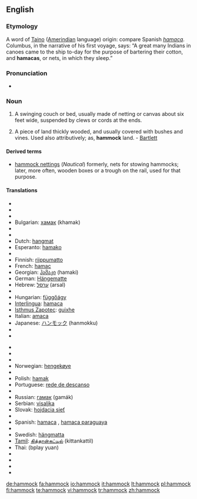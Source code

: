 ==English==

===Etymology===
A word of [[Taino]] ([[Amerindian]] language) origin: compare Spanish ''[[hamaca]]''. Columbus, in the narrative of his first voyage, says: “A great many Indians in canoes came to the ship to-day for the purpose of bartering their cotton, and '''hamacas''', or nets, in which they sleep.”

===Pronunciation===
* {{IPA|/ˈhæmək/}}

===Noun===
{{en-noun}}

# A swinging couch or bed, usually made of netting or canvas about six feet wide, suspended by clews or cords at the ends.
# {{italbrac|Southern US}} A piece of land thickly wooded, and usually covered with bushes and vines. Used also attributively; as, '''hammock''' land. - [[Bartlett]]

====Derived terms====
* [[hammock nettings]] (''Nautical'') formerly, nets for stowing hammocks; later, more often, wooden boxes or a trough on the rail, used for that purpose.

====Translations====
{{top}}
* {{trreq|Albanian}}
* {{trreq|Arabic}}
* {{trreq|Armenian}}
* Bulgarian: [[хамак]] (khamak) {{m}}
* {{trreq|Catalan}}
* {{trreq|Danish}}
* Dutch: [[hangmat]] {{f}}
* Esperanto: [[hamako]]
* {{trreq|Estonian}}
* Finnish: [[riippumatto]]
* French: [[hamac]] {{m}}
* Georgian: [[ჰამაკი]] (hamaki)
* German: [[Hängematte]] {{f}}
* Hebrew: [[ערסל]] (arsal) {{m}}
* {{trreq|Hindi}}
* Hungarian: [[függőágy]]
* [[Interlingua]]: [[hamaca]]
* [[Isthmus Zapotec]]: [[guixhe]]
* Italian: [[amaca]] {{f}}
* Japanese: [[ハンモック]] (hanmokku)
* {{trreq|Korean}}
* {{trreq|Latin}}
{{mid}}
* {{trreq|Latvian}}
* {{trreq|Lithuanian}}
* {{trreq|Maltese}}
* Norwegian: [[hengekøye]] {{f}}
* {{trreq|Persian}}
* Polish: [[hamak]] {{m}}
* Portuguese: [[rede de descanso]] {{f}}
* {{trreq|Romanian}}
* Russian: [[гамак]] (gamák) {{m}}
* Serbian: [[visaljka]] {{f}}
* Slovak: [[hojdacia sieť]] {{f}}
* {{trreq|Slovene}}
* Spanish: [[hamaca]] {{f}}, [[hamaca paraguaya]] {{f}} {{italbrac|Argentina|Uruguay}}
* {{trreq|Swahili}}
* Swedish: [[hängmatta]] {{c}}
* [[Tamil]]: [[கித்தான்கட்டில்]] (kittankattil)
* Thai: {{Thai|[[เปลญวน]]}} (bplay yuan)
* {{trreq|Turkish}}
* {{trreq|Ukrainian}}
* {{trreq|Urdu}}
* {{trreq|Vietnamese}}
{{bottom}}

[[de:hammock]]
[[fa:hammock]]
[[io:hammock]]
[[it:hammock]]
[[lt:hammock]]
[[pl:hammock]]
[[fi:hammock]]
[[te:hammock]]
[[vi:hammock]]
[[tr:hammock]]
[[zh:hammock]]
